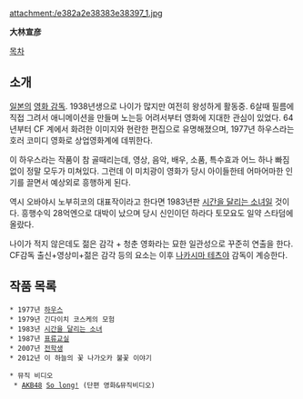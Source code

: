 attachment:/e382a2e38383e38397_1.jpg

'''大林宣彦'''

[[목차]]

== 소개 ==
[[일본]]의 [[영화 감독]]. 1938년생으로 나이가 많지만 여전히 왕성하게 활동중. 6살때 필름에 직접 그려서 애니메이션을 만들며 노는등 어려서부터 영화에 지대한 관심이 있었다. 64년부터 CF 계에서 화려한 이미지와 현란한 편집으로 유명해졌으며, 1977년 하우스라는 호러 코미디 영화로 상업영화계에 데뷔한다.

이 하우스라는 작품이 참 골때리는데, 영상, 음악, 배우, 소품, 특수효과 어느 하나 빠짐없이 정말 모두가 미쳐있다. 그런데 이 미치광이 영화가 당시 아이들한테 어마어마한 인기를 끌면서 예상외로 흥행하게 된다.

역시 오바야시 노부히코의 대표작이라고 한다면 1983년판 [[시간을 달리는 소녀]]일 것이다. 흥행수익 28억엔으로 대박이 났으며 당시 신인이던 하라다 토모요도 일약 스타덤에 올랐다.

나이가 적지 않은데도 젊은 감각 + 청춘 영화라는 묘한 일관성으로 꾸준히 연출을 한다. CF감독 출신+영상미+젊은 감각 등의 요소는 이후 [[나카시마 테츠야]] 감독이 계승한다.

== 작품 목록 ==
 * 1977년 [[하우스]]
 * 1979년 긴다이치 코스케의 모험
 * 1983년 [[시간을 달리는 소녀]]
 * 1987년 [[표류교실]]
 * 2007년 [[전학생]]
 * 2012년 이 하늘의 꽃 나가오카 불꽃 이야기

 * 뮤직 비디오
  * [[AKB48]] [[So long!]] (단편 영화&뮤직비디오)
